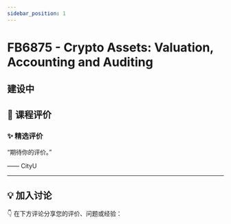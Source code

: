 ```yaml
---
sidebar_position: 1
---
```



# FB6875 - Crypto Assets: Valuation, Accounting and Auditing

## 建设中

## **💬 课程评价**

### ✨ **精选评价**
<div className={commentStyles.commentBox}>
    <p className={commentStyles.commentText}>
        “期待你的评价。”
    </p>
    <p className={commentStyles.commentAuthor}>—— CityU</p>
</div>

---

## **💡 加入讨论**

👇 在下方评论分享您的评价、问题或经验：
<Utterances />
